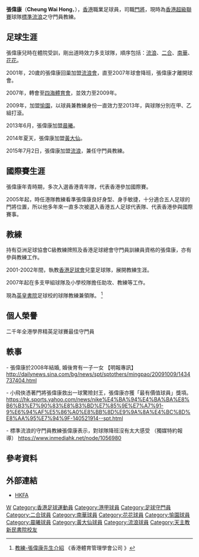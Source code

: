 {{noteta|G1=足球}}{{Football player infobox
| playername = 張偉康
| image = [[File:Cheung_Wai_Hong.JPG|240 px]]
| fullname = 張偉康
| englishfullname = Cheung Wai Hong
| height = {{height|m=1.82}}
| weight = 
| nickname = 肥康、張寶春、張蛇
| dateofbirth = {{birth date and age|1981|5|4}}
| cityofbirth = 
| countryofbirth = [[香港|香港]]
| currentclub = [[香港流浪足球會|標準流浪]]（守門員教練）
| clubnumber = 
| position = 守門員
| youthyears = ???
| youthclubs = 體院

| years = 1998–1999<br/>1999–2001<br/>2001–2002<br/>2002–2003<br/>2003–2007<br/>2007–2009<br/>2009–2013<br/>2013–2014<br/>2014–2015<br/>2015–2016
| clubs =  [[香港流浪足球會|流浪]]<br/>[[二合足球會|二合]]<br/>[[南華足球隊|南華]]<br/>[[花花足球會|花花]]<br/>[[香港流浪足球會|流浪]]<br/>[[四海體育會|四海]]<br/>[[愉園足球隊|愉園]]<br/>[[晨曦體育會|晨曦]]<br/>[[黃大仙區康樂體育會|黃大仙]]<br/>[[香港流浪足球會|流浪]]
| caps(goals) =<br><br><br><br><br><br>
| nationalyears = ???<br>???<br>???<br>2005
| nationalteam = 香港U17<br>香港U19<br>香港奧運代表<br>香港五人足球
| nationalcaps(goals) = 
| pcupdate = 
| ntupdate = 
}}

'''張偉康'''（'''Cheung Wai Hong'''，{{bd|1981年|5月4日}}），[[香港|香港]]職業足球員，司職[[門將|門將]]，現時為[[香港超級聯賽|香港超級聯賽]]球隊[[香港流浪足球會|標準流浪]]之守門員教練。

==足球生涯==
張偉康兒時在體院受訓，剛出道時效力多支球隊，順序包括：[[流浪|流浪]]、[[二合|二合]]、[[南華|南華]]、[[花花|花花]]。

2001年，20歲的張偉康回巢加盟[[流浪足球會|流浪會]]，直至2007年球會降班，張偉康才離開球會。

2007年，轉會至[[四海體育會|四海體育會]]，並效力至2009年。

2009年，加盟[[愉園足球隊|愉園]]，以球員兼教練身份一直效力至2013年，與球隊分別在甲、乙組打滾。

2013年6月，張偉康加盟[[日之泉JC晨曦|晨曦]]。

2014年夏天，張偉康加盟[[黃大仙區康樂體育會|黃大仙]]。

2015年7月2日，張偉康加盟[[香港流浪足球會|流浪]]，兼任守門員教練。

== 國際賽生涯 ==
張偉康年青時期，多次入選香港青年隊，代表香港參加國際賽。

2005年起，時任港隊教練看準張偉康良好身型、身手敏捷，十分適合五人足球的門將位置，所以他多年來一直多次被選入香港五人足球代表隊、代表香港參與國際賽事。

==教練==
持有亞洲足球協會C級教練牌照及香港足球總會守門員訓練員資格的張偉康，亦有參與教練工作。

2001-2002年間，執教[[香港足球會|香港足球會]]兒童足球隊，展開教練生涯。

2007年起在多支甲組球隊及小學校隊擔任助攻、教練等工作。

現為[[英皇書院|英皇書院]]足球校的球隊教練兼領隊。
<ref>[http://www.hksports.co/index.php?option=com_content&view=article&id=79&Itemid=84 教練-張偉康先生介紹] {{Wayback|url=http://www.hksports.co/index.php?option=com_content&view=article&id=79&Itemid=84 |date=20180818025144 }} 《香港體育管理學會公司 》</ref>

==個人榮譽==
二千年全港學界精英足球賽最佳守門員

== 軼事 ==


- 張偉康於2008年結婚, 婚後育有一子一女 【明報專訊】
http://dailynews.sina.com/bg/news/spt/sptothers/mingpao/20091009/1434737404.html

- 小飛俠憑著門將張偉康救出一球驚險封王，張偉康亦獲「最有價值球員」獎項。
https://hk.sports.yahoo.com/news/nike%E4%BA%94%E4%BA%BA%E8%B6%B3%E7%90%83%E8%B3%BD%E7%85%9E%E7%A7%91-9%E6%94%AF%E5%86%A0%E8%BB%8D%E9%9A%8A%E4%BC%8D%E8%AA%95%E7%94%9F-140521914--spt.html

- 標準流浪的守門員教練張偉康表示，對球隊降班沒有太大感受 （獨媒特約報導）
https://www.inmediahk.net/node/1056980 {{Wayback|url=https://www.inmediahk.net/node/1056980 |date=20220110153547 }}

==參考資料==
{{reflist|2}}

==外部連結==
*[http://www.hkfa.com/ch/club/54/detail?player=9 HKFA] {{Wayback|url=http://www.hkfa.com/ch/club/54/detail?player=9 |date=20160304125803 }}

{{DEFAULTSORT:Cheung Wai Hong}} 
[[Category:張姓|W]]
[[Category:香港足球運動員|Category:香港足球運動員]]
[[Category:港甲球員|Category:港甲球員]]
[[Category:足球守門員|Category:足球守門員]]
[[Category:二合球員|Category:二合球員]]
[[Category:南華球員|Category:南華球員]]
[[Category:花花球員|Category:花花球員]]
[[Category:愉園球員|Category:愉園球員]]
[[Category:晨曦球員|Category:晨曦球員]]
[[Category:黃大仙球員|Category:黃大仙球員]]
[[Category:流浪球員|Category:流浪球員]]
[[Category:天主教新民書院校友|Category:天主教新民書院校友]]